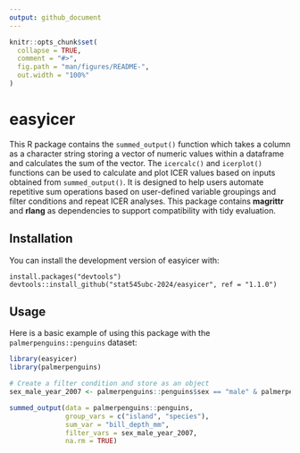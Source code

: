 ```yaml
---
output: github_document
---
```


<!-- README.md is generated from README.Rmd. Please edit that file -->

```r
knitr::opts_chunk$set(
  collapse = TRUE,
  comment = "#>",
  fig.path = "man/figures/README-",
  out.width = "100%"
)
```

# easyicer

<!-- badges: start -->

<!-- badges: end -->

This R package contains the `summed_output()` function which takes a column as a character string storing a vector of numeric values within a dataframe and calculates the sum of the vector. The `icercalc()` and `icerplot()` functions can be used to calculate and plot ICER values based on inputs obtained from `summed_output()`. It is designed to help users automate repetitive sum operations based on user-defined variable groupings and filter conditions and repeat ICER analyses. This package contains **magrittr** and **rlang** as dependencies to support compatibility with tidy evaluation.

## Installation

You can install the development version of easyicer with:

```         
install.packages("devtools")
devtools::install_github("stat545ubc-2024/easyicer", ref = "1.1.0")
```

## Usage

Here is a basic example of using this package with the `palmerpenguins::penguins` dataset:

```r
library(easyicer)
library(palmerpenguins)

# Create a filter condition and store as an object
sex_male_year_2007 <- palmerpenguins::penguins$sex == "male" & palmerpenguins::penguins$year == 2007

summed_output(data = palmerpenguins::penguins,
              group_vars = c("island", "species"),
              sum_var = "bill_depth_mm",
              filter_vars = sex_male_year_2007,
              na.rm = TRUE)



```
